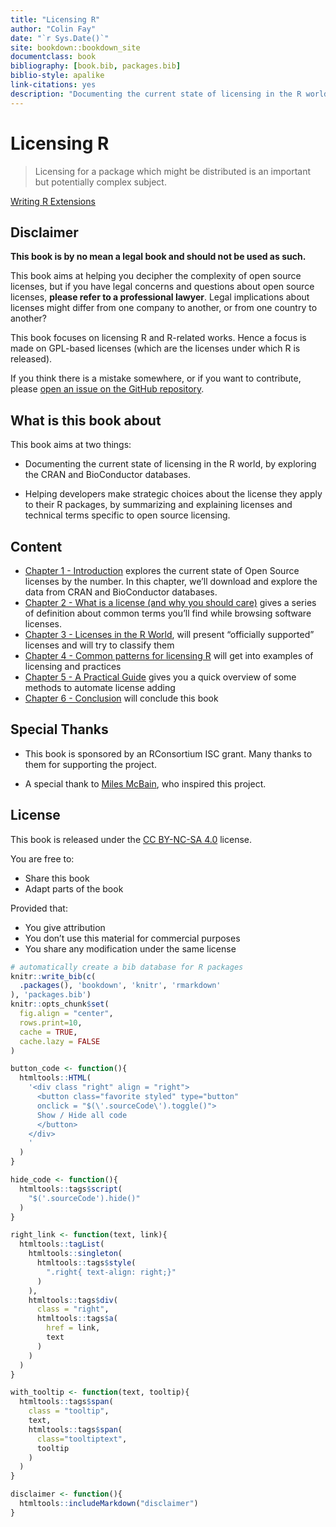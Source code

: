 ```yaml
--- 
title: "Licensing R"
author: "Colin Fay"
date: "`r Sys.Date()`"
site: bookdown::bookdown_site
documentclass: book
bibliography: [book.bib, packages.bib]
biblio-style: apalike
link-citations: yes
description: "Documenting the current state of licensing in the R world."
---
```


# Licensing R {-}

> Licensing for a package which might be distributed is an important but potentially complex subject.

<div class = "right"> 
[Writing R Extensions](https://cran.r-project.org/doc/manuals/r-release/R-exts.html#Licensing)
</div>

## Disclaimer {-}

__This book is by no mean a legal book and should not be used as such. __

This book aims at helping you decipher the complexity of open source licenses, but if you have legal concerns and questions about open source licenses, __please refer to a professional lawyer__. 
Legal implications about licenses might differ from one company to another, or from one country to another? 

This book focuses on licensing R and R-related works. 
Hence a focus is made on GPL-based licenses (which are the licenses under which R is released). 

If you think there is a mistake somewhere, or if you want to contribute, please [open an issue on the GitHub repository](https://github.com/ThinkR-open/licensing-r/issues).

## What is this book about  {-}

This book aims at two things: 

- Documenting the current state of licensing in the R world, by exploring the CRAN and BioConductor databases.

- Helping developers make strategic choices about the license they apply to their R packages, by summarizing and explaining licenses and technical terms specific to open source licensing.

## Content  {-}

+ [Chapter 1 - Introduction](#intro) explores the current state of Open Source licenses by the number. In this chapter, we'll download and explore the data from CRAN and BioConductor databases.
+ [Chapter 2 - What is a license (and why you should care)](#whatis) gives a series of definition about common terms you'll find while browsing software licenses.  
+ [Chapter 3 - Licenses in the R World](#rworld), will present "officially supported" licenses and will try to classify them
+ [Chapter 4 - Common patterns for licensing R](#rlicense) will get into examples of licensing and practices
+ [Chapter 5 - A Practical Guide](#practical) gives you a quick overview of some methods to automate license adding
+ [Chapter 6 - Conclusion](#summary) will conclude this book


## Special Thanks  {-}

- This book is sponsored by an RConsortium ISC grant. 
Many thanks to them for supporting the project. 

- A special thank to [Miles McBain](https://milesmcbain.xyz/), who inspired this project.

## License 

This book is released under the [CC BY-NC-SA 4.0](https://creativecommons.org/licenses/by-nc-sa/4.0/) license. 

You are free to:

+ Share this book
+ Adapt parts of the book 

Provided that:

+ You give attribution 
+ You don't use this material for commercial purposes
+ You share any modification under the same license

```r
# automatically create a bib database for R packages
knitr::write_bib(c(
  .packages(), 'bookdown', 'knitr', 'rmarkdown'
), 'packages.bib')
knitr::opts_chunk$set(
  fig.align = "center",
  rows.print=10, 
  cache = TRUE,
  cache.lazy = FALSE 
)

button_code <- function(){
  htmltools::HTML(
    '<div class "right" align = "right">
      <button class="favorite styled" type="button" 
      onclick = "$(\'.sourceCode\').toggle()">
      Show / Hide all code
      </button>
    </div>
    '
  )
}

hide_code <- function(){
  htmltools::tags$script(
    "$('.sourceCode').hide()"
  )
}

right_link <- function(text, link){
  htmltools::tagList(
    htmltools::singleton(
      htmltools::tags$style(
        ".right{ text-align: right;}"
      )
    ), 
    htmltools::tags$div(
      class = "right",
      htmltools::tags$a(
        href = link, 
        text
      )
    )
  )
}

with_tooltip <- function(text, tooltip){
  htmltools::tags$span(
    class = "tooltip", 
    text, 
    htmltools::tags$span(
      class="tooltiptext", 
      tooltip
    )
  )
}

disclaimer <- function(){
  htmltools::includeMarkdown("disclaimer")
}
```
